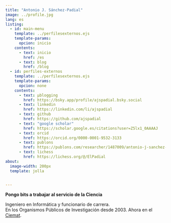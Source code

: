 ```yaml
---
title: "Antonio J. Sánchez-Padial"
image: ../profile.jpg
lang: es
listing:
  - id: main-menu
    template: ../perfilesexternos.ejs
    template-params:
      opcion: inicio
    contents:
      - text: inicio
        href: /es
      - text: blog
        href: /blog
  - id: perfiles-externos
    template: ../perfilesexternos.ejs
    template-params:
      opcion: none
    contents:
      - text: µblogging
        href: https://bsky.app/profile/ajspadial.bsky.social
      - text: linkedin
        href: https://linkedin.com/li/ajspadial
      - text: github
        href: https://github.com/ajspadial
      - text: "google scholar"
        href: https://scholar.google.es/citations?user=Z5lx1_0AAAAJ
      - text: orcid
        href: https://orcid.org/0000-0001-9532-3133
      - text: publons
        href: https://publons.com/researcher/1487009/antonio-j-sanchez-padial/
      - text: lichess
        href: https://lichess.org/@/ElPadial
about:
  image-width: 200px
  template: jolla
 

---
```


::: {#main-menu}
:::

<strong>Pongo bits a trabajar al servicio de la Ciencia</strong>

Ingeniero en Informática y funcionario de carrera.<br/>
En los Organismos Públicos de Investigación desde 2003. Ahora en el [Ciemat](https://www.ciemat.es).

::: {#perfiles-externos}
:::

